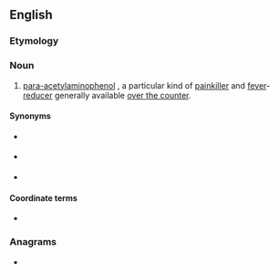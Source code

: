{{also|APAP|Apap|apap}}
==English==
{{wikipedia|paracetamol}}

===Etymology===
{{abbreviation of|en|N-acetyl-p-aminophenol|N''-'''a'''cetyl-'''p'''ara-'''a'''mino'''p'''henol''}}

===Noun===
{{en-noun|-}}

# {{lb|en|pharmaceutical drug}} [[para-acetylaminophenol]] {{gloss|[[acetaminophen]] / [[paracetamol]] / [[tylenol]]}}, a particular kind of [[painkiller]] and [[fever]]-[[reducer]] generally available [[over the counter]].

====Synonyms====
* {{l|en|acetaminophen}} {{qualifier|US|Canada}}
* {{l|en|paracetamol}} {{qualifier|UK}}
* {{l|en|Tylenol}}

====Coordinate terms====
* {{l|en|ASA}} {{gloss|aspirin}}

===Anagrams===
* {{anagrams|en|a=aapp|PAPA|papa|papa-}}